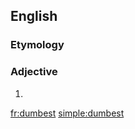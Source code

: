 ==English==

===Etymology===
{{suffix|dumb|est}}

===Adjective===
{{infl|en}}

# {{superlative of|dumb}}

[[fr:dumbest]]
[[simple:dumbest]]